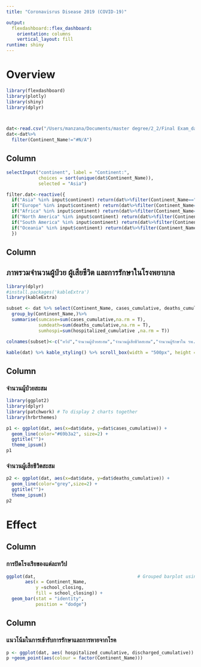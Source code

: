 ```yaml
---
title: "Coronavisrus Disease 2019 (COVID-19)"

output: 
  flexdashboard::flex_dashboard:
    orientation: columns
    vertical_layout: fill
runtime: shiny
---
```


Overview {data-icon="fa-sinal"}
====================================

```r
library(flexdashboard)
library(plotly)
library(shiny)
library(dplyr)



dat<-read.csv("/Users/manzana/Documents/master degree/2_2/Final Exam_dataVis/finalexam2.csv")
dat<-dat%>%
  filter(Continent_Name!="#N/A")

```

Column {data-width=180 .sidebar}
-----------------------------------------------------------------------



```r
selectInput("continent", label = "Continent:",
            choices = sort(unique(dat$Continent_Name)),
            selected = "Asia")

filter.dat<-reactive({
  if("Asia" %in% input$continent) return(dat%>%filter(Continent_Name=="Asia"))
  if("Europe" %in% input$continent) return(dat%>%filter(Continent_Name=="Europe"))
  if("Africa" %in% input$continent) return(dat%>%filter(Continent_Name=="Africa"))
  if("North America" %in% input$continent) return(dat%>%filter(Continent_Name=="North America"))  
  if("South America" %in% input$continent) return(dat%>%filter(Continent_Name=="South America"))
  if("Oceania" %in% input$continent) return(dat%>%filter(Continent_Name=="Oceania"))
  })

```

Column {data-width=500}
-----------------------------------------------------------------------
## ภาพรวมจำนวนผู้ป่วย ผู้เสียชีวิต และการรักษาในโรงพยาบาล


```r
library(dplyr)
#install.packages('kableExtra')
library(kableExtra)

subset <- dat %>% select(Continent_Name, cases_cumulative, deaths_cumulative, hospitalized_cumulative )%>%
  group_by(Continent_Name,)%>%
  summarise(sumcase=sum(cases_cumulative,na.rm = T),
            sumdeath=sum(deaths_cumulative,na.rm = T),
            sumhospi=sum(hospitalized_cumulative ,na.rm = T))

colnames(subset)<-c("ทวีป","จำนวนผู้ป่วยสะสม","จำนวนผู้เสียชีวิตสะสม","จำนวนผู้รักษาใน รพ. สะสม")

kable(dat) %>% kable_styling() %>% scroll_box(width = "500px", height = "400px")

```

Column {data-width=500}
-----------------------------------------------------------------------
### จำนวนผู้ป่วยสะสม


```r
library(ggplot2)
library(dplyr)
library(patchwork) # To display 2 charts together
library(hrbrthemes)

p1 <- ggplot(dat, aes(x=dat$date, y=dat$cases_cumulative)) +
  geom_line(color="#69b3a2", size=2) +
  ggtitle("")+
  theme_ipsum()
p1


```

### จำนวนผู้เสียชีวิตสะสม


```r
p2 <- ggplot(dat, aes(x=dat$date, y=dat$deaths_cumulative)) +
  geom_line(color="grey",size=2) +
  ggtitle("")+
  theme_ipsum()
p2


```

Effect {data-icon="fa-sinal"}
====================================


Column {data-width=600}
----------------------------------------------------------------------
### การปิดโรงเรียของแต่ละทวีป

```r

ggplot(dat,                                      # Grouped barplot using ggplot2
       aes(x = Continent_Name,
           y =school_closing,
           fill = school_closing)) +
  geom_bar(stat = "identity",
           position = "dodge")


```

Column {data-width=600}
----------------------------------------------------------------------
### แนวโน้มในการเข้ารับการรักษาและการหายจากโรค

```r

  

p <- ggplot(dat, aes( hospitalized_cumulative, discharged_cumulative))
p +geom_point(aes(colour = factor(Continent_Name)))

```
